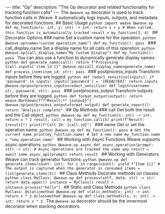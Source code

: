 --- title: "Op" description: "The Op decorator and related functionality for tracking function calls" --- The `@weave.op` decorator is used to track function calls in Weave. It automatically logs inputs, outputs, and metadata for decorated functions. ## Basic Usage ```python import weave @weave.op def my_function(x: int, y: int) -> int: return x + y # When called, this function is automatically tracked result = my_function(3, 4) ``` ## Decorator Options ### name Set a custom name for the operation. ```python @weave.op(name="custom_operation_name") def my_function(): pass ``` ### call_display_name Set a display name for all calls of this operation. ```python @weave.op(call_display_name="My Custom Display") def my_function(): pass ``` You can also use a function to dynamically generate display names: ```python def generate_name(call): return f"Processing {call.inputs['item_id']}" @weave.op(call_display_name=generate_name) def process_item(item_id: str): pass ``` ### postprocess_inputs Transform inputs before they are logged. ```python def redact_sensitive(inputs): if 'password' in inputs: inputs['password'] = '[REDACTED]' return inputs @weave.op(postprocess_inputs=redact_sensitive) def login(username: str, password: str): pass ``` ### postprocess_output Transform outputs before they are logged. ```python def format_output(output): return weave.Markdown(f"**Result:** {output}") @weave.op(postprocess_output=format_output) def generate_report(): return "Analysis complete" ``` ## Op Methods ### call Get both the result and the Call object. ```python @weave.op def my_function(x: int) -> int: return x * 2 result, call = my_function.call(5) print(f"Result: {result}") print(f"Call ID: {call.id}") ``` ### name Get or set the operation name. ```python @weave.op def my_function(): pass # Get the current name print(my_function.name) # Set a new name my_function.name = "new_operation_name" ``` ## Working with Async Functions Weave supports async operations: ```python @weave.op async def async_operation(prompt: str) -> str: # Async operations are tracked the same way result = await some_async_api(prompt) return result ``` ## Working with Generators Weave can track generator functions: ```python @weave.op def generate_items(count: int): for i in range(count): yield f"Item {i}" # The output is captured when the generator is consumed items = list(generate_items(5)) ``` ## Class Methods Decorate methods on classes: ```python class MyClass: @weave.op def process(self, data: str) -> str: return data.upper() instance = MyClass() result = instance.process("hello") ``` ## Static and Class Methods ```python class MyClass: @staticmethod @weave.op def static_method(x: int) -> int: return x * 2 @classmethod @weave.op def class_method(cls, x: int) -> int: return x * 3 ``` <Note> The `@weave.op` decorator should be the innermost decorator when stacking decorators. </Note>